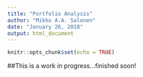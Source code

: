 ```yaml
---
title: "Portfolio Analysis"
author: "Mikko A.A. Salonen"
date: "January 26, 2018"
output: html_document
---
```


```r
knitr::opts_chunk$set(echo = TRUE)
```

##This is a work in progress...finished soon!
